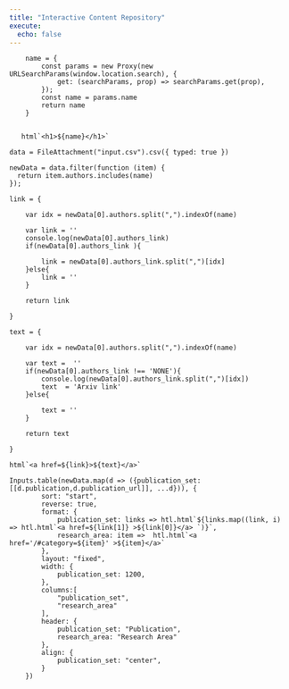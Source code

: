 ```yaml
---
title: "Interactive Content Repository"
execute:
  echo: false
---
```




```ojs
    name = {
        const params = new Proxy(new URLSearchParams(window.location.search), {
            get: (searchParams, prop) => searchParams.get(prop),
        });
        const name = params.name 
        return name 
    }
    
```

```ojs
   html`<h1>${name}</h1>`
```

```ojs

data = FileAttachment("input.csv").csv({ typed: true })

newData = data.filter(function (item) {
  return item.authors.includes(name)
});
```

```ojs

link = {
    
    var idx = newData[0].authors.split(",").indexOf(name) 
    
    var link = ''
    console.log(newData[0].authors_link)
    if(newData[0].authors_link ){

        link = newData[0].authors_link.split(",")[idx]
    }else{
        link = ''
    }

    return link

}

text = {
    
    var idx = newData[0].authors.split(",").indexOf(name) 
    
    var text =  ''
    if(newData[0].authors_link !== 'NONE'){
        console.log(newData[0].authors_link.split(",")[idx])
        text  = 'Arxiv link'
    }else{
        
        text = ''
    }

    return text

}

html`<a href=${link}>${text}</a>`

```



```ojs

Inputs.table(newData.map(d => ({publication_set: [[d.publication,d.publication_url]], ...d})), {
        sort: "start",
        reverse: true, 
        format: {
            publication_set: links => htl.html`${links.map((link, i) => htl.html`<a href=${link[1]} >${link[0]}</a> `)}`,
            research_area: item =>  htl.html`<a href='/#category=${item}' >${item}</a>`
        },  
        layout: "fixed",      
        width: {
            publication_set: 1200,
        },
        columns:[
            "publication_set",
            "research_area"
        ],  
        header: {
            publication_set: "Publication",
            research_area: "Research Area"
        },
        align: {
            publication_set: "center",        
        }
    })
```
